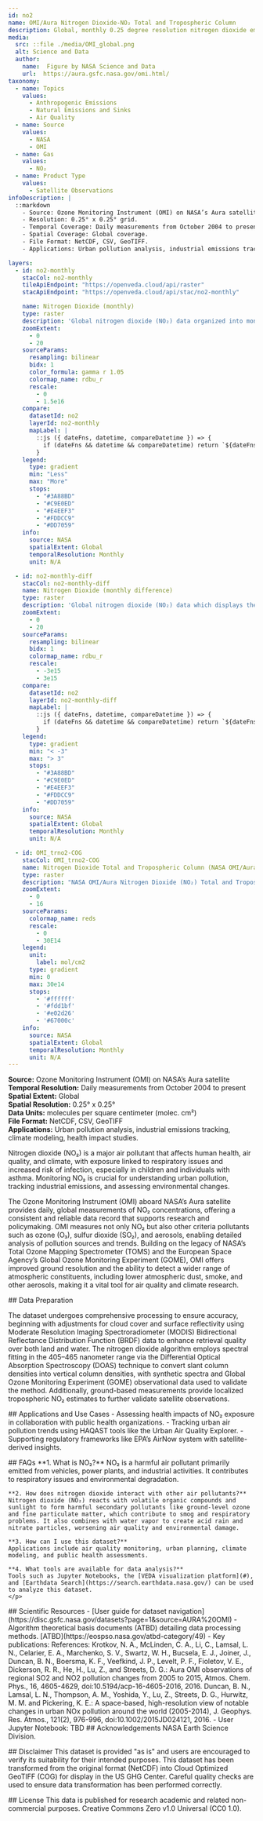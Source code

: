 ```yaml
---
id: no2
name: OMI/Aura Nitrogen Dioxide-NO₂ Total and Tropospheric Column
description: Global, monthly 0.25 degree resolution nitrogen dioxide emission.
media:
  src: ::file ./media/OMI_global.png
  alt: Science and Data
  author:
    name:  Figure by NASA Science and Data
    url:  https://aura.gsfc.nasa.gov/omi.html/
taxonomy:
  - name: Topics
    values:
      - Anthropogenic Emissions
      - Natural Emissions and Sinks
      - Air Quality           
  - name: Source
    values:
      - NASA
      - OMI
  - name: Gas
    values:
      - NO₂
  - name: Product Type
    values:
      - Satellite Observations
infoDescription: |
  ::markdown 
    - Source: Ozone Monitoring Instrument (OMI) on NASA’s Aura satellite.
    - Resolution: 0.25° x 0.25° grid.
    - Temporal Coverage: Daily measurements from October 2004 to present.
    - Spatial Coverage: Global coverage.
    - File Format: NetCDF, CSV, GeoTIFF.
    - Applications: Urban pollution analysis, industrial emissions tracking, climate modeling, health impact studies.

layers:
  - id: no2-monthly
    stacCol: no2-monthly
    tileApiEndpoint: "https://openveda.cloud/api/raster"
    stacApiEndpoint: "https://openveda.cloud/api/stac/no2-monthly"

    name: Nitrogen Dioxide (monthly)
    type: raster
    description: 'Global nitrogen dioxide (NO₂) data organized into monthly metrics'
    zoomExtent:
      - 0
      - 20
    sourceParams:
      resampling: bilinear
      bidx: 1
      color_formula: gamma r 1.05
      colormap_name: rdbu_r
      rescale:
        - 0
        - 1.5e16
    compare:
      datasetId: no2
      layerId: no2-monthly
      mapLabel: |
        ::js ({ dateFns, datetime, compareDatetime }) => {
          if (dateFns && datetime && compareDatetime) return `${dateFns.format(datetime, 'LLL yyyy')} VS ${dateFns.format(compareDatetime, 'LLL yyyy')}`;
        }
    legend:
      type: gradient
      min: "Less"
      max: "More"
      stops:
        - "#3A88BD"
        - "#C9E0ED"
        - "#E4EEF3"
        - "#FDDCC9"
        - "#DD7059"
    info:
      source: NASA
      spatialExtent: Global
      temporalResolution: Monthly 
      unit: N/A

  - id: no2-monthly-diff
    stacCol: no2-monthly-diff
    name: Nitrogen Dioxide (monthly difference)
    type: raster
    description: 'Global nitrogen dioxide (NO₂) data which displays the difference from the same time 1 month ago'
    zoomExtent:
      - 0
      - 20
    sourceParams:
      resampling: bilinear
      bidx: 1
      colormap_name: rdbu_r
      rescale:
        - -3e15
        - 3e15
    compare:
      datasetId: no2
      layerId: no2-monthly-diff
      mapLabel: |
        ::js ({ dateFns, datetime, compareDatetime }) => {
          if (dateFns && datetime && compareDatetime) return `${dateFns.format(datetime, 'LLL yyyy')} VS ${dateFns.format(compareDatetime, 'LLL yyyy')}`;
        }
    legend:
      type: gradient
      min: "< -3"
      max: "> 3"
      stops:
        - "#3A88BD"
        - "#C9E0ED"
        - "#E4EEF3"
        - "#FDDCC9"
        - "#DD7059"
    info:
      source: NASA
      spatialExtent: Global
      temporalResolution: Monthly 
      unit: N/A

  - id: OMI_trno2-COG
    stacCol: OMI_trno2-COG
    name: Nitrogen Dioxide Total and Tropospheric Column (NASA OMI/Aura)
    type: raster
    description: "NASA OMI/Aura Nitrogen Dioxide (NO₂) Total and Tropospheric Column"
    zoomExtent:
      - 0
      - 16
    sourceParams:
      colormap_name: reds
      rescale:
        - 0
        - 30E14
    legend:
      unit:
        label: mol/cm2
      type: gradient
      min: 0
      max: 30e14
      stops:
        - '#ffffff'
        - '#fdd1bf'
        - '#e02d26'
        - '#67000c'
    info:
      source: NASA
      spatialExtent: Global
      temporalResolution: Monthly 
      unit: N/A
---
```


<Block>
  <Prose style={{ 
    backgroundColor: '#f0f0f0', 
    padding: '16px 20px', 
    borderRadius: '6px', 
    maxWidth: '420px', 
    textAlign: 'left',
    marginBottom: '24px'
  }}>
    <p>
      <strong>Source:</strong> Ozone Monitoring Instrument (OMI) on NASA’s Aura satellite<br />
      <strong>Temporal Resolution:</strong> Daily measurements from October 2004 to present<br />
      <strong>Spatial Extent:</strong> Global<br />
      <strong>Spatial Resolution:</strong> 0.25° x 0.25°<br />
      <strong>Data Units:</strong> molecules per square centimeter (molec. cm²)<br />
      <strong>File Format:</strong> NetCDF, CSV, GeoTIFF<br />
      <strong>Applications:</strong> Urban pollution analysis, industrial emissions tracking, climate modeling, health impact studies.
    </p>
  </Prose>
</Block>

<Block>
  <Prose>
  <p>
    Nitrogen dioxide (NO₂) is a major air pollutant that affects human health, air quality, and climate, with exposure linked to respiratory issues and increased risk of infection, especially in children and individuals with asthma. Monitoring NO₂ is crucial for understanding urban pollution, tracking industrial emissions, and assessing environmental changes. 
  </p>
  <p>  
    The Ozone Monitoring Instrument (OMI) aboard NASA’s Aura satellite provides daily, global measurements of NO₂ concentrations, offering a consistent and reliable data record that supports research and policymaking. OMI measures not only NO₂ but also other criteria pollutants such as ozone (O₃), sulfur dioxide (SO₂), and aerosols, enabling detailed analysis of pollution sources and trends. Building on the legacy of NASA’s Total Ozone Mapping Spectrometer (TOMS) and the European Space Agency’s Global Ozone Monitoring Experiment (GOME), OMI offers improved ground resolution and the ability to detect a wider range of atmospheric constituents, including lower atmospheric dust, smoke, and other aerosols, making it a vital tool for air quality and climate research.
  </p>  
  </Prose>
</Block>

<Block>
  <Prose>   
    ## Data Preparation
    <p>
      The dataset undergoes comprehensive processing to ensure accuracy, beginning with adjustments for cloud cover and surface reflectivity using Moderate Resolution Imaging Spectroradiometer (MODIS) Bidirectional Reflectance Distribution Function (BRDF) data to enhance retrieval quality over both land and water. The nitrogen dioxide algorithm employs spectral fitting in the 405–465 nanometer range via the Differential Optical Absorption Spectroscopy (DOAS) technique to convert slant column densities into vertical column densities, with synthetic spectra and Global Ozone Monitoring Experiment (GOME) observational data used to validate the method. Additionally, ground-based measurements provide localized tropospheric NO₂ estimates to further validate satellite observations.
    </p>
  </Prose>
</Block>

<Block>
  <Prose>
  <p>
    ## Applications and Use Cases
    - Assessing health impacts of NO₂ exposure in collaboration with public health organizations.
    - Tracking urban air pollution trends using HAQAST tools like the Urban Air Quality Explorer.
    - Supporting regulatory frameworks like EPA’s AirNow system with satellite-derived insights.
  </p>
  </Prose>
</Block>

<Block>
  <Prose>
    <p>
    ## FAQs
    **1. What is NO₂?**  
    NO₂ is a harmful air pollutant primarily emitted from vehicles, power plants, and industrial activities. It contributes to respiratory issues and environmental degradation.
     
    **2. How does nitrogen dioxide interact with other air pollutants?**  
    Nitrogen dioxide (NO₂) reacts with volatile organic compounds and sunlight to form harmful secondary pollutants like ground-level ozone and fine particulate matter, which contribute to smog and respiratory problems. It also combines with water vapor to create acid rain and nitrate particles, worsening air quality and environmental damage.

    **3. How can I use this dataset?**  
    Applications include air quality monitoring, urban planning, climate modeling, and public health assessments.

    **4. What tools are available for data analysis?**  
    Tools such as Jupyter Notebooks, the [VEDA visualization platform](#), and [Earthdata Search](https://search.earthdata.nasa.gov/) can be used to analyze this dataset.
    </p>
  </Prose>
</Block>

<Block>
  <Prose>
## Scientific Resources
- [User guide for dataset navigation](https://disc.gsfc.nasa.gov/datasets?page=1&source=AURA%20OMI)
- Algorithm theoretical basis documents (ATBD) detailing data processing methods. [ATBD](https://eospso.nasa.gov/atbd-category/49)
- Key publications: References: Krotkov, N. A., McLinden, C. A., Li, C., Lamsal, L. N., Celarier, E. A., Marchenko, S. V., Swartz, W. H., Bucsela, E. J., Joiner, J., Duncan, B. N., Boersma, K. F., Veefkind, J. P., Levelt, P. F., Fioletov, V. E., Dickerson, R. R., He, H., Lu, Z., and Streets, D. G.: Aura OMI observations of regional SO2 and NO2 pollution changes from 2005 to 2015, Atmos. Chem. Phys., 16, 4605-4629, doi:10.5194/acp-16-4605-2016, 2016. Duncan, B. N., Lamsal, L. N., Thompson, A. M., Yoshida, Y., Lu, Z., Streets, D. G., Hurwitz, M. M. and Pickering, K. E.: A space-based, high-resolution view of notable changes in urban NOx pollution around the world (2005-2014), J. Geophys. Res. Atmos., 121(2), 976-996, doi:10.1002/2015JD024121, 2016.
- User Jupyter Notebook: TBD
  </Prose>
</Block>

<Block>
  <Prose>
    ## Acknowledgements
       NASA Earth Science Division.
  </Prose>
</Block>

<Block>
  <Prose>
  <p>
    ## Disclaimer
    This dataset is provided "as is" and users are encouraged to verify its suitability for their intended purposes. This dataset has been transformed from the original format (NetCDF) into Cloud Optimized GeoTIFF (COG) for display in the US GHG Center. Careful quality checks are used to ensure data transformation has been performed correctly.
  </p>
  </Prose>
</Block>


<Block>
  <Prose>
    ## License
    This data is published for research academic and related non-commercial purposes. Creative Commons Zero v1.0 Universal (CC0 1.0).
  </Prose>
</Block>

